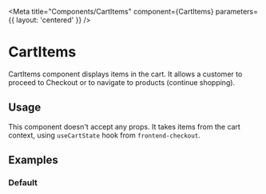 

<Meta title="Components/CartItems" component={CartItems} parameters={{ layout: 'centered' }} />

# CartItems

CartItems component displays items in the cart.
It allows a customer to proceed to Checkout or to navigate to products (continue shopping).

## Usage

This component doesn't accept any props. It takes items from the cart context, using `useCartState` hook from `frontend-checkout`.

## Examples

### Default

<Canvas>
  <Story name="Default" decorators={[getCartDecorator()]}>
    <CartItems />
  </Story>
</Canvas>
